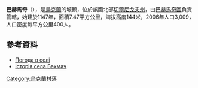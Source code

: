 {{coord|51|11|51|N|32|46|26|E|scale:100000|display=title}}

'''巴赫馬奇'''（{{lang-uk|Бахмач}}），是[[烏克蘭|烏克蘭]]的城鎮，位於該國北部[[切爾尼戈夫州|切爾尼戈夫州]]，由[[巴赫馬奇區|巴赫馬奇區]]負責管轄，始建於1147年，面積7.47平方公里，海拔高度144米，2006年人口3,009，人口密度每平方公里400人。

==參考資料==
* [http://weather.in.ua/ua/chernigovskaja/740 Погода в селі ] {{Wayback|url=http://weather.in.ua/ua/chernigovskaja/740 |date=20160305101928 }}
* [http://tour-cn.com.ua/publ/istorija_sela_bakhmach/70-1-0-861 Історія села Бахмач] {{Wayback|url=http://tour-cn.com.ua/publ/istorija_sela_bakhmach/70-1-0-861 |date=20131012091516 }}

{{Ukraine-geo-stub}}
[[Category:烏克蘭村落|Category:烏克蘭村落]]